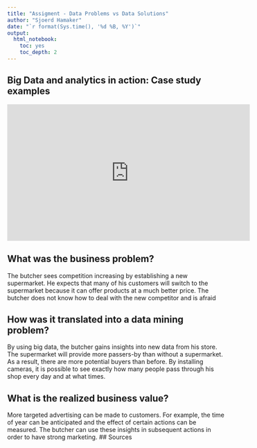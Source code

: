 ```yaml
---
title: "Assigment - Data Problems vs Data Solutions"
author: "Sjoerd Hamaker"
date: "`r format(Sys.time(), '%d %B, %Y')`"
output:
  html_notebook:
    toc: yes
    toc_depth: 2
---
```


## Big Data and analytics in action: Case study examples


<iframe width="560" height="315" src="https://www.youtube.com/watch?v=hYoRMqkN_TI&t=96s" title="YouTube video player" frameborder="0" allow="accelerometer; autoplay; clipboard-write; encrypted-media; gyroscope; picture-in-picture" allowfullscreen></iframe>

## What was the business problem?
The butcher sees competition increasing by establishing a new supermarket. He expects that many of his customers will switch to the supermarket because it can offer products at a much better price. The butcher does not know how to deal with the new competitor and is afraid

## How was it translated into a data mining problem?

By using big data, the butcher gains insights into new data from his store. The supermarket will provide more passers-by than without a supermarket. As a result, there are more potential buyers than before. By installing cameras, it is possible to see exactly how many people pass through his shop every day and at what times.


## What is the realized business value?
More targeted advertising can be made to customers. For example, the time of year can be anticipated and the effect of certain actions can be measured. The butcher can use these insights in subsequent actions in order to have strong marketing.
## Sources
